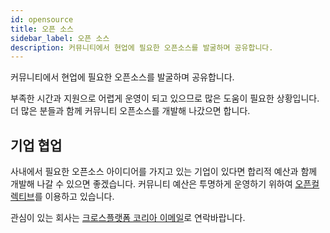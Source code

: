 ```yaml
---
id: opensource
title: 오픈 소스
sidebar_label: 오픈 소스
description: 커뮤니티에서 현업에 필요한 오픈소스를 발굴하며 공유합니다.
---
```



<AdFitMobileBanner
  unit="DAN-YpcHf9p49U5ykXi8"
  className="adfit-top-mobile"
/>

커뮤니티에서 현업에 필요한 오픈소스를 발굴하며 공유합니다.

부족한 시간과 지원으로 어렵게 운영이 되고 있으므로 많은 도움이 필요한 상황입니다.
더 많은 분들과 함께 커뮤니티 오픈소스를 개발해 나갔으면 합니다.

## 기업 협업

사내에서 필요한 오픈소스 아이디어를 가지고 있는 기업이 있다면 합리적 예산과 함께 개발해 나갈 수 있으면 좋겠습니다. 커뮤니티 예산은 투명하게 운영하기 위하여 [오픈컬렉티브](https://opencollective.com/crossplatformkorea)를 이용하고 있습니다.

관심이 있는 회사는 [크로스플랫폼 코리아 이메일](mailto:crossplatformkorea@gmail.com)로 연락바랍니다.
